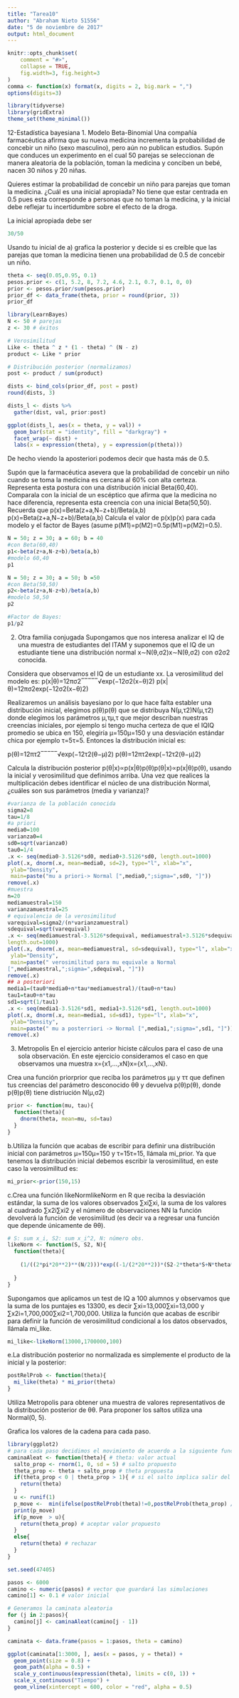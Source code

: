 ```yaml
---
title: "Tarea10"
author: "Abraham Nieto 51556"
date: "5 de noviembre de 2017"
output: html_document
---
```


```r
knitr::opts_chunk$set(
    comment = "#>",
    collapse = TRUE, 
    fig.width=3, fig.height=3
)
comma <- function(x) format(x, digits = 2, big.mark = ",")
options(digits=3)

library(tidyverse)
library(gridExtra)
theme_set(theme_minimal())
```




12-Estadística bayesiana
1. Modelo Beta-Binomial
Una compañía farmacéutica afirma que su nueva medicina incrementa la probabilidad de concebir un niño (sexo masculino), pero aún no publican estudios. Supón que conduces un experimento en el cual 50 parejas se seleccionan de manera aleatoria de la población, toman la medicina y conciben un bebé, nacen 30 niños y 20 niñas.

Quieres estimar la probabilidad de concebir un niño para parejas que toman la medicina. ¿Cuál es una inicial apropiada? No tiene que estar centrada en 0.5 pues esta corresponde a personas que no toman la medicina, y la inicial debe reflejar tu incertidumbre sobre el efecto de la droga.

La inicial apropiada debe ser
```r
30/50
```


Usando tu inicial de a) grafica la posterior y decide si es creíble que las parejas que toman la medicina tienen una probabilidad de 0.5 de concebir un niño.
```r
theta <- seq(0.05,0.95, 0.1)
pesos.prior <- c(1, 5.2, 8, 7.2, 4.6, 2.1, 0.7, 0.1, 0, 0)
prior <- pesos.prior/sum(pesos.prior) 
prior_df <- data_frame(theta, prior = round(prior, 3))
prior_df

library(LearnBayes)
N <- 50 # parejas
z <- 30 # éxitos

# Verosimilitud
Like <- theta ^ z * (1 - theta) ^ (N - z)
product <- Like * prior

# Distribución posterior (normalizamos)
post <- product / sum(product)

dists <- bind_cols(prior_df, post = post)
round(dists, 3)

dists_l <- dists %>% 
  gather(dist, val, prior:post)

ggplot(dists_l, aes(x = theta, y = val)) +
  geom_bar(stat = "identity", fill = "darkgray") + 
  facet_wrap(~ dist) +
  labs(x = expression(theta), y = expression(p(theta))) 
```

De hecho viendo la aposteriori podemos decir que hasta más de 0.5.

Supón que la farmacéutica asevera que la probabilidad de concebir un niño cuando se toma la medicina es cercana al 60% con alta certeza. Representa esta postura con una distribución inicial Beta(60,40). Comparala con la inicial de un escéptico que afirma que la medicina no hace diferencia, representa esta creencia con una inicial Beta(50,50). Recuerda que
p(x)=Beta(z+a,N−z+b)/Beta(a,b)
p(x)=Beta(z+a,N−z+b)/Beta(a,b)
Calcula el valor de p(x)p(x) para cada modelo y el factor de Bayes (asume p(M1)=p(M2)=0.5p(M1)=p(M2)=0.5).

```r

N = 50; z = 30; a = 60; b = 40
#con Beta(60,40)
p1<-beta(z+a,N-z+b)/beta(a,b)
#modelo 60,40
p1

N = 50; z = 30; a = 50; b =50
#con Beta(50,50)
p2<-beta(z+a,N-z+b)/beta(a,b)
#modelo 50,50
p2

#Factor de Bayes:
p1/p2

```

2. Otra familia conjugada
Supongamos que nos interesa analizar el IQ de una muestra de estudiantes del ITAM y suponemos que el IQ de un estudiante tiene una distribución normal x∼N(θ,σ2)x∼N(θ,σ2) con σ2σ2 conocida.

Considera que observamos el IQ de un estudiante xx. La verosimilitud del modelo es:
p(x|θ)=12πσ2‾‾‾‾‾√exp(−12σ2(x−θ)2)
p(x|θ)=12πσ2exp(−12σ2(x−θ)2)

Realizaremos un análisis bayesiano por lo que hace falta establer una distribución inicial, elegimos p(θ)p(θ) que se distribuya N(μ,τ2)N(μ,τ2) donde elegimos los parámetros μ,τμ,τ que mejor describan nuestras creencias iniciales, por ejemplo si tengo mucha certeza de que el IQIQ promedio se ubica en 150, elegiría μ=150μ=150 y una desviación estándar chica por ejemplo τ=5τ=5. Entonces la distribución inicial es:

p(θ)=12πτ2‾‾‾‾‾√exp(−12τ2(θ−μ)2)
p(θ)=12πτ2exp(−12τ2(θ−μ)2)

Calcula la distribución posterior p(θ|x)∝p(x|θ)p(θ)p(θ|x)∝p(x|θ)p(θ), usando la inicial y verosimilitud que definimos arriba. Una vez que realices la multiplicación debes identificar el núcleo de una distribución Normal, ¿cuáles son sus parámetros (media y varianza)?

```r
#varianza de la población conocida
sigma2=8
tau=1/8
#a priori
media0=100
varianza0=4
sd0=sqrt(varianza0)
tau0=1/4
.x <- seq(media0-3.5126*sd0, media0+3.5126*sd0, length.out=1000)
plot(.x, dnorm(.x, mean=media0, sd=2), type="l", xlab="x",
 ylab="Density",
 main=paste("mu a priori-> Normal [",media0,";sigma=",sd0, "]"))
remove(.x)
#muestra
n=20
mediamuestral=150
varianzamuestral=25
# equivalencia de la verosimilitud
varequival=sigma2/(n*varianzamuestral)
sdequival=sqrt(varequival)
.x <- seq(mediamuestral-3.5126*sdequival, mediamuestral+3.5126*sdequival,
length.out=1000)
plot(.x, dnorm(.x, mean=mediamuestral, sd=sdequival), type="l", xlab="x",
 ylab="Density",
 main=paste(" verosimilitud para mu equivale a Normal
[",mediamuestral,";sigma=",sdequival, "]"))
remove(.x)
## a posteriori
media1=(tau0*media0+n*tau*mediamuestral)/(tau0+n*tau)
tau1=tau0+n*tau
sd1=sqrt(1/tau1)
.x <- seq(media1-3.5126*sd1, media1+3.5126*sd1, length.out=1000)
plot(.x, dnorm(.x, mean=media1, sd=sd1), type="l", xlab="x",
 ylab="Density",
 main=paste(" mu a posterriori -> Normal [",media1,";sigma=",sd1, "]"))
remove(.x)
```
3. Metropolis
En el ejercicio anterior hiciste cálculos para el caso de una sola observación. En este ejercicio consideramos el caso en que observamos una muestra x={x1,...,xN}x={x1,...,xN}.

Crea una función priorprior que reciba los parámetros μμ y ττ que definen tus creencias del parámetro desconocido θθ y devuelva p(θ)p(θ), donde p(θ)p(θ) tiene distriución N(μ,σ2)
```r
prior <- function(mu, tau){
  function(theta){
    dnorm(theta, mean=mu, sd=tau)
  }
}

```
b.Utiliza la función que acabas de escribir para definir una distribución inicial con parámetros μ=150μ=150 y τ=15τ=15, llámala mi_prior.
Ya que tenemos la distribución inicial debemos escribir la verosimilitud, en este caso la verosimilitud es:
```r
mi_prior<-prior(150,15)
```

c.Crea una función likeNormlikeNorm en R que reciba la desviación estándar, la suma de los valores observados ∑xi∑xi, la suma de los valores al cuadrado ∑x2i∑xi2 y el número de observaciones NN la función devolverá la función de verosimilitud (es decir va a regresar una función que depende únicamente de θθ).

```r
# S: sum x_i, S2: sum x_i^2, N: número obs.
likeNorm <- function(S, S2, N){
  function(theta){
    
    (1/((2*pi*20**2)**(N/2)))*exp((-1/(2*20**2))*(S2-2*theta*S+N*theta**2))
    
  }
}
```

Supongamos que aplicamos un test de IQ a 100 alumnos y observamos que la suma de los puntajes es 13300, es decir ∑xi=13,000∑xi=13,000 y ∑x2i=1,700,000∑xi2=1,700,000. Utiliza la función que acabas de escribir para definir la función de verosimilitud condicional a los datos observados, llámala mi_like.

```r
mi_like<-likeNorm(13000,1700000,100)
```

e.La distribución posterior no normalizada es simplemente el producto de la inicial y la posterior:
```r
postRelProb <- function(theta){
  mi_like(theta) * mi_prior(theta)
}
```
Utiliza Metropolis para obtener una muestra de valores representativos de la distribución posterior de θθ. Para proponer los saltos utiliza una Normal(0, 5).

Grafica los valores de la cadena para cada paso.
```r
library(ggplot2)
# para cada paso decidimos el movimiento de acuerdo a la siguiente función
caminaAleat <- function(theta){ # theta: valor actual
  salto_prop <- rnorm(1, 0, sd = 5) # salto propuesto
  theta_prop <- theta + salto_prop # theta propuesta
  if(theta_prop < 0 | theta_prop > 1){ # si el salto implica salir del dominio
    return(theta)
  }
  u <- runif(1) 
  p_move <-  min(ifelse(postRelProb(theta)!=0,postRelProb(theta_prop) / postRelProb(theta),1.1), 1) # prob mover
  print(p_move)
  if(p_move  > u){
    return(theta_prop) # aceptar valor propuesto
  }
  else{
    return(theta) # rechazar
  }
}

set.seed(47405)

pasos <- 6000
camino <- numeric(pasos) # vector que guardará las simulaciones
camino[1] <- 0.1 # valor inicial

# Generamos la caminata aleatoria
for (j in 2:pasos){
  camino[j] <- caminaAleat(camino[j - 1])
}

caminata <- data.frame(pasos = 1:pasos, theta = camino)

ggplot(caminata[1:3000, ], aes(x = pasos, y = theta)) +
  geom_point(size = 0.8) +
  geom_path(alpha = 0.5) +
  scale_y_continuous(expression(theta), limits = c(0, 1)) +
  scale_x_continuous("Tiempo") +
  geom_vline(xintercept = 600, color = "red", alpha = 0.5)
```




